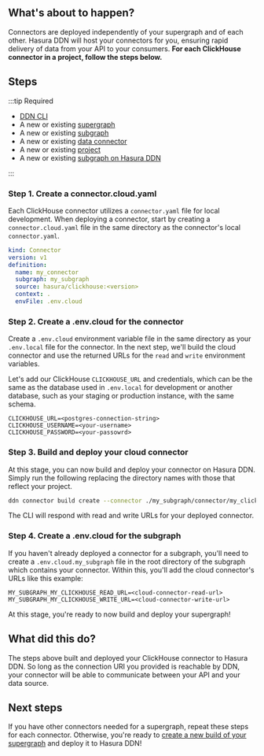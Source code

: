 ## What's about to happen?

Connectors are deployed independently of your supergraph and of each other. Hasura DDN will host your connectors for
you, ensuring rapid delivery of data from your API to your consumers. **For each ClickHouse connector in a project,
follow the steps below.**

## Steps

:::tip Required

- [DDN CLI](/getting-started/00-prerequisites.mdx)
- A new or existing [supergraph](/getting-started/01-init-supergraph.mdx)
- A new or existing [subgraph](/getting-started/02-init-subgraph.mdx)
- A new or existing [data connector](/getting-started/connect-to-data/01-connect-a-source.mdx)
- A new or existing [project](/getting-started/deployment/01-create-a-project.mdx)
- A new or existing [subgraph on Hasura DDN](/getting-started/deployment/02-create-a-subgraph.mdx)

:::

### Step 1. Create a connector.cloud.yaml

Each ClickHouse connector utilizes a `connector.yaml` file for local development. When deploying a connector, start by
creating a `connector.cloud.yaml` file in the same directory as the connector's local `connector.yaml`.

```yaml title="For example, my_subgraph/connector/my_clickhouse/connector.cloud.yaml"
kind: Connector
version: v1
definition:
  name: my_connector
  subgraph: my_subgraph
  source: hasura/clickhouse:<version>
  context: .
  envFile: .env.cloud
```

### Step 2. Create a .env.cloud for the connector

Create a `.env.cloud` environment variable file in the same directory as your `.env.local` file for the connector. In
the next step, we'll build the cloud connector and use the returned URLs for the `read` and `write` environment
variables.

Let's add our ClickHouse `CLICKHOUSE_URL` and credentials, which can be the same as the database used in `.env.local`
for development or another database, such as your staging or production instance, with the same schema.

```env title="my_subgraph/connector/my_clickhouse/.env.cloud"
CLICKHOUSE_URL=<postgres-connection-string>
CLICKHOUSE_USERNAME=<your-username>
CLICKHOUSE_PASSWORD=<your-passowrd>
```

### Step 3. Build and deploy your cloud connector

At this stage, you can now build and deploy your connector on Hasura DDN. Simply run the following replacing the
directory names with those that reflect your project.

```bash title="From the root of your project, run:"
ddn connector build create --connector ./my_subgraph/connector/my_clickhouse/connector.cloud.yaml
```

The CLI will respond with read and write URLs for your deployed connector.

### Step 4. Create a .env.cloud for the subgraph

If you haven't already deployed a connector for a subgraph, you'll need to create a `.env.cloud.my_subgraph` file in the
root directory of the subgraph which contains your connector. Within this, you'll add the cloud connector's URLs like
this example:

```env title="For example, my_subgraph/.env.cloud.my_subgraph:"
MY_SUBGRAPH_MY_CLICKHOUSE_READ_URL=<cloud-connector-read-url>
MY_SUBGRAPH_MY_CLICKHOUSE_WRITE_URL=<cloud-connector-write-url>
```

At this stage, you're ready to now build and deploy your supergraph!

## What did this do?

The steps above built and deployed your ClickHouse connector to Hasura DDN. So long as the connection URI you provided
is reachable by DDN, your connector will be able to communicate between your API and your data source.

## Next steps

If you have other connectors needed for a supergraph, repeat these steps for each connector. Otherwise, you're ready to
[create a new build of your supergraph](/getting-started/deployment/04-deploy-your-supergraph.mdx) and deploy it to
Hasura DDN!
